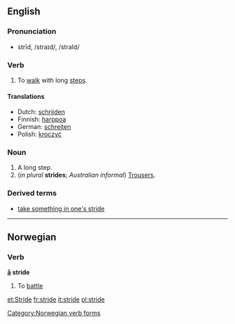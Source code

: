 ==English==
=== Pronunciation ===
*strīd, /straɪd/, /straId/

=== Verb ===
{{irregverb|'''to stride'''|'''[[strides]]'''|'''[[strode]]'''|'''[[stridden]]'''|'''[[striding]]'''}}

#To [[walk]] with long [[step]]s.

==== Translations ====
*Dutch: [[schrijden]]
*Finnish: [[harppoa]]
*German: [[schreiten]]
*Polish: [[kroczyć]]

=== Noun ===
{{en-noun|stride|strides}}

#A long step.
#(''in plural'' '''strides'''; ''Australian informal'') [[Trousers]].

===Derived terms===
*[[take something in one's stride]]

----
==Norwegian==
===Verb===
[[Category:Norwegian verb forms]]
'''[[å]] stride'''
#To [[battle]]

[[et:Stride]]
[[fr:stride]]
[[it:stride]]
[[pl:stride]]